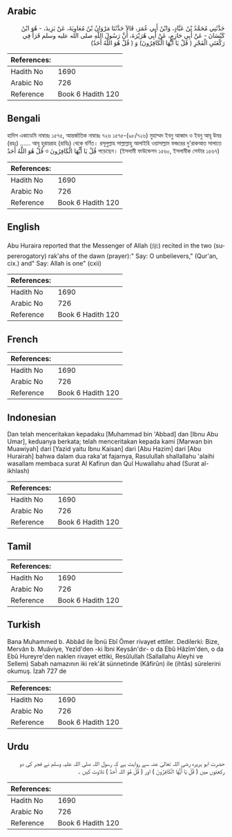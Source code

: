 ## Arabic


<div dir="rtl" lang="ar" style={{fontSize:'larger',backgroundColor:'#f8f9fa',padding:20}}>
حَدَّثَنِي مُحَمَّدُ بْنُ عَبَّادٍ، وَابْنُ أَبِي عُمَرَ، قَالاَ حَدَّثَنَا مَرْوَانُ بْنُ مُعَاوِيَةَ، عَنْ يَزِيدَ، - هُوَ ابْنُ كَيْسَانَ - عَنْ أَبِي حَازِمٍ، عَنْ أَبِي هُرَيْرَةَ، أَنَّ رَسُولَ اللَّهِ صلى الله عليه وسلم قَرَأَ فِي رَكْعَتَىِ الْفَجْرِ ‏(‏ قُلْ يَا أَيُّهَا الْكَافِرُونَ‏)‏ وَ ‏(‏ قُلْ هُوَ اللَّهُ أَحَدٌ‏)‏
</div>
<div style={{backgroundColor:'#f8f9fa',padding:20, marginBottom: 10}}><table> <thead> <tr> <th>References:</th> <th></th> </tr> </thead> <tbody><tr><td>Hadith No</td><td>1690</td></tr><tr><td>Arabic No</td><td>726</td></tr><tr><td>Reference</td><td>Book 6 Hadith 120</td></tr></tbody></table></div>

## Bengali


<div dir="ltr" lang="bn" style={{fontSize:'larger',backgroundColor:'#f8f9fa',padding:20}}>
হাদিস একাডেমি নাম্বারঃ ১৫৭৫, আন্তর্জাতিক নাম্বারঃ ৭২৬ ১৫৭৫-(৯৮/৭২৬) মুহাম্মদ ইবনু আব্বাদ ও ইবনু আবূ উমর (রহঃ) ...... আবূ হুরায়রাহ (রাযিঃ) থেকে বর্ণিত। রসূলুল্লাহ সাল্লাল্লাহু আলাইহি ওয়াসাল্লাম ফজরের দু'রাকআত সালাতে قُلْ هُوَ اللَّهُ أَحَدٌ‏ ও قُلْ يَا أَيُّهَا الْكَافِرُونَ পড়েছেন। (ইসলামী ফাউন্ডেশন ১৫৬০, ইসলামীক সেন্টার ১৫৬৭)
</div>
<div style={{backgroundColor:'#f8f9fa',padding:20, marginBottom: 10}}><table> <thead> <tr> <th>References:</th> <th></th> </tr> </thead> <tbody><tr><td>Hadith No</td><td>1690</td></tr><tr><td>Arabic No</td><td>726</td></tr><tr><td>Reference</td><td>Book 6 Hadith 120</td></tr></tbody></table></div>

## English


<div dir="ltr" lang="en" style={{fontSize:'larger',backgroundColor:'#f8f9fa',padding:20}}>
Abu Huraira reported that the Messenger of Allah (ﷺ) recited in the two (supererogatory) rak'ahs of the dawn (prayer):" Say: O unbelievers," (Qur'an, cix.) and" Say: Allah is one" (cxii)
</div>
<div style={{backgroundColor:'#f8f9fa',padding:20, marginBottom: 10}}><table> <thead> <tr> <th>References:</th> <th></th> </tr> </thead> <tbody><tr><td>Hadith No</td><td>1690</td></tr><tr><td>Arabic No</td><td>726</td></tr><tr><td>Reference</td><td>Book 6 Hadith 120</td></tr></tbody></table></div>

## French


<div dir="ltr" lang="fr" style={{fontSize:'larger',backgroundColor:'#f8f9fa',padding:20}}>

</div>
<div style={{backgroundColor:'#f8f9fa',padding:20, marginBottom: 10}}><table> <thead> <tr> <th>References:</th> <th></th> </tr> </thead> <tbody><tr><td>Hadith No</td><td>1690</td></tr><tr><td>Arabic No</td><td>726</td></tr><tr><td>Reference</td><td>Book 6 Hadith 120</td></tr></tbody></table></div>

## Indonesian


<div dir="ltr" lang="id" style={{fontSize:'larger',backgroundColor:'#f8f9fa',padding:20}}>
Dan telah menceritakan kepadaku [Muhammad bin 'Abbad] dan [Ibnu Abu Umar], keduanya berkata; telah menceritakan kepada kami [Marwan bin Muawiyah] dari [Yazid yaitu Ibnu Kaisan] dari [Abu Hazim] dari [Abu Hurairah] bahwa dalam dua raka'at fajarnya, Rasulullah shallallahu 'alaihi wasallam membaca surat Al Kafirun dan Qul Huwallahu ahad (Surat al-ikhlash)
</div>
<div style={{backgroundColor:'#f8f9fa',padding:20, marginBottom: 10}}><table> <thead> <tr> <th>References:</th> <th></th> </tr> </thead> <tbody><tr><td>Hadith No</td><td>1690</td></tr><tr><td>Arabic No</td><td>726</td></tr><tr><td>Reference</td><td>Book 6 Hadith 120</td></tr></tbody></table></div>

## Tamil


<div dir="ltr" lang="ta" style={{fontSize:'larger',backgroundColor:'#f8f9fa',padding:20}}>

</div>
<div style={{backgroundColor:'#f8f9fa',padding:20, marginBottom: 10}}><table> <thead> <tr> <th>References:</th> <th></th> </tr> </thead> <tbody><tr><td>Hadith No</td><td>1690</td></tr><tr><td>Arabic No</td><td>726</td></tr><tr><td>Reference</td><td>Book 6 Hadith 120</td></tr></tbody></table></div>

## Turkish


<div dir="ltr" lang="tr" style={{fontSize:'larger',backgroundColor:'#f8f9fa',padding:20}}>
Bana Muhammed b. Abbâd ile İbnü Ebî Ömer rivayet ettiler. Dedilerki: Bize, Mervân b. Muâviye, Yezîd'den -ki İbni Keysân'dır- o da Ebû Hâzîm'den, o da Ebû Hureyre'den naklen rivayet ettiki, Resûlullah (Sallallahu Aleyhi ve Sellem) Sabah namazının iki rek'ât sünnetinde (Kâfirûn) ile (ihtâs) sûrelerini okumuş. İzah 727 de
</div>
<div style={{backgroundColor:'#f8f9fa',padding:20, marginBottom: 10}}><table> <thead> <tr> <th>References:</th> <th></th> </tr> </thead> <tbody><tr><td>Hadith No</td><td>1690</td></tr><tr><td>Arabic No</td><td>726</td></tr><tr><td>Reference</td><td>Book 6 Hadith 120</td></tr></tbody></table></div>

## Urdu


<div dir="rtl" lang="ur" style={{fontSize:'larger',backgroundColor:'#f8f9fa',padding:20}}>
حضرت ابو ہریرہ رضی اللہ تعالیٰ عنہ سے روایت ہے کہ رسول اللہ صلی اللہ علیہ وسلم نے فجر کی دو رکعتوں میں ( قُلْ يَا أَيُّهَا الْكَافِرُ‌ونَ ) اور ( قُلْ هُوَ اللہ أَحَدٌ ) تلاوت کیں ۔
</div>
<div style={{backgroundColor:'#f8f9fa',padding:20, marginBottom: 10}}><table> <thead> <tr> <th>References:</th> <th></th> </tr> </thead> <tbody><tr><td>Hadith No</td><td>1690</td></tr><tr><td>Arabic No</td><td>726</td></tr><tr><td>Reference</td><td>Book 6 Hadith 120</td></tr></tbody></table></div>